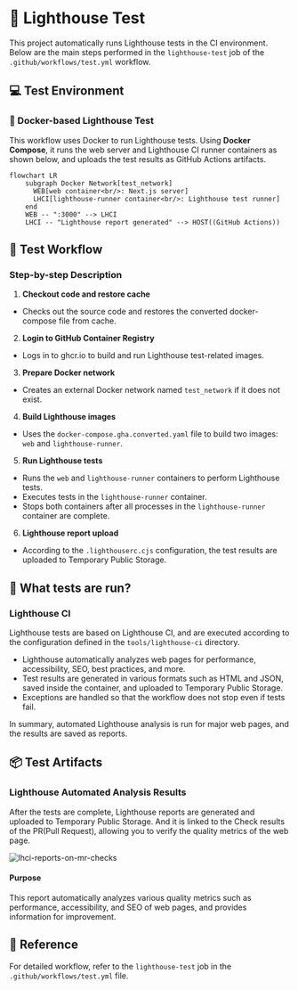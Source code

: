 # 🗼 Lighthouse Test

This project automatically runs Lighthouse tests in the CI environment.
Below are the main steps performed in the `lighthouse-test` job of the `.github/workflows/test.yml` workflow.

## 💻 Test Environment

### 🐳 Docker-based Lighthouse Test

This workflow uses Docker to run Lighthouse tests.
Using **Docker Compose**, it runs the web server and Lighthouse CI runner containers as shown below,
and uploads the test results as GitHub Actions artifacts.

```mermaid
flowchart LR
    subgraph Docker Network[test_network]
      WEB[web container<br/>: Next.js server]
      LHCI[lighthouse-runner container<br/>: Lighthouse test runner]
    end
    WEB -- ":3000" --> LHCI
    LHCI -- "Lighthouse report generated" --> HOST((GitHub Actions))
```

## 🔄 Test Workflow

### Step-by-step Description

1. **Checkout code and restore cache**
- Checks out the source code and restores the converted docker-compose file from cache.

2. **Login to GitHub Container Registry**
- Logs in to ghcr.io to build and run Lighthouse test-related images.

3. **Prepare Docker network**
- Creates an external Docker network named `test_network` if it does not exist.

4. **Build Lighthouse images**
- Uses the `docker-compose.gha.converted.yaml` file to build two images: `web` and `lighthouse-runner`.

5. **Run Lighthouse tests**
- Runs the `web` and `lighthouse-runner` containers to perform Lighthouse tests.
- Executes tests in the `lighthouse-runner` container.
- Stops both containers after all processes in the `lighthouse-runner` container are complete.

6. **Lighthouse report upload**
- According to the `.lighthouserc.cjs` configuration, the test results are uploaded to Temporary Public Storage.

## 🧪 What tests are run?

### Lighthouse CI

Lighthouse tests are based on Lighthouse CI,
and are executed according to the configuration defined in the `tools/lighthouse-ci` directory.

- Lighthouse automatically analyzes web pages for performance, accessibility, SEO, best practices, and more.
- Test results are generated in various formats such as HTML and JSON, saved inside the container, and uploaded to Temporary Public Storage.
- Exceptions are handled so that the workflow does not stop even if tests fail.

In summary, automated Lighthouse analysis is run for major web pages, and the results are saved as reports.

## 📦 Test Artifacts

### Lighthouse Automated Analysis Results

After the tests are complete, Lighthouse reports are generated and uploaded to Temporary Public Storage.
And it is linked to the Check results of the PR(Pull Request), allowing you to verify the quality metrics of the web page.

![lhci-reports-on-mr-checks](/assets/images/testing/lighthouse-test/img-1.png)

#### Purpose

This report automatically analyzes various quality metrics such as performance, accessibility, and SEO of web pages, and provides information for improvement.

## 📌 Reference

For detailed workflow, refer to the `lighthouse-test` job in the `.github/workflows/test.yml` file.

